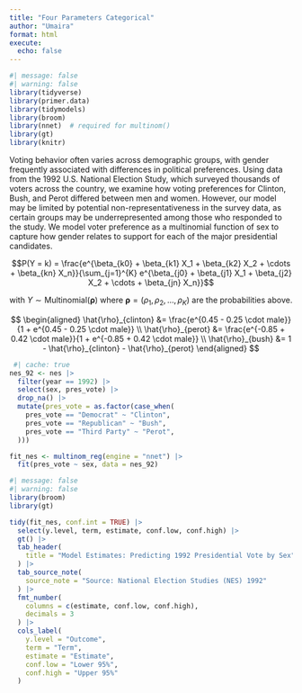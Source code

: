 ```yaml
---
title: "Four Parameters Categorical"
author: "Umaira"
format: html
execute: 
  echo: false
---
```



```r
#| message: false
#| warning: false
library(tidyverse)
library(primer.data)
library(tidymodels)
library(broom)
library(nnet)  # required for multinom()
library(gt)
library(knitr)
```

Voting behavior often varies across demographic groups, with gender frequently associated with differences in political preferences. Using data from the 1992 U.S. National Election Study, which surveyed thousands of voters across the country, we examine how voting preferences for Clinton, Bush, and Perot differed between men and women.
However, our model may be limited by potential non-representativeness in the survey data, as certain groups may be underrepresented among those who responded to the study. We model voter preference as a multinomial function of sex to capture how gender relates to support for each of the major presidential candidates.


$$P(Y = k) = \frac{e^{\beta_{k0} + \beta_{k1} X_1 + \beta_{k2} X_2 + \cdots + \beta_{kn} X_n}}{\sum_{j=1}^{K} e^{\beta_{j0} + \beta_{j1} X_1 + \beta_{j2} X_2 + \cdots + \beta_{jn} X_n}}$$

with $Y \sim \text{Multinomial}(\boldsymbol{\rho})$ where $\boldsymbol{\rho} = (\rho_1, \rho_2, \ldots, \rho_K)$ are the probabilities above.


$$
\begin{aligned}
\hat{\rho}_{clinton} &= \frac{e^{0.45 - 0.25 \cdot male}}{1 + e^{0.45 - 0.25 \cdot male}} \\
\hat{\rho}_{perot}   &= \frac{e^{-0.85 + 0.42 \cdot male}}{1 + e^{-0.85 + 0.42 \cdot male}} \\
\hat{\rho}_{bush}    &= 1 - \hat{\rho}_{clinton} - \hat{\rho}_{perot}
\end{aligned}
$$


```r
 #| cache: true
nes_92 <- nes |> 
  filter(year == 1992) |> 
  select(sex, pres_vote) |> 
  drop_na() |> 
  mutate(pres_vote = as.factor(case_when(
    pres_vote == "Democrat" ~ "Clinton",
    pres_vote == "Republican" ~ "Bush",
    pres_vote == "Third Party" ~ "Perot",
  ))) 

fit_nes <- multinom_reg(engine = "nnet") |>
  fit(pres_vote ~ sex, data = nes_92)

```


```r
#| message: false
#| warning: false
library(broom)
library(gt)

tidy(fit_nes, conf.int = TRUE) |>
  select(y.level, term, estimate, conf.low, conf.high) |>
  gt() |>
  tab_header(
    title = "Model Estimates: Predicting 1992 Presidential Vote by Sex"
  ) |>
  tab_source_note(
    source_note = "Source: National Election Studies (NES) 1992"
  ) |>
  fmt_number(
    columns = c(estimate, conf.low, conf.high),
    decimals = 3
  ) |>
  cols_label(
    y.level = "Outcome",
    term = "Term",
    estimate = "Estimate",
    conf.low = "Lower 95%",
    conf.high = "Upper 95%"
  )

```
